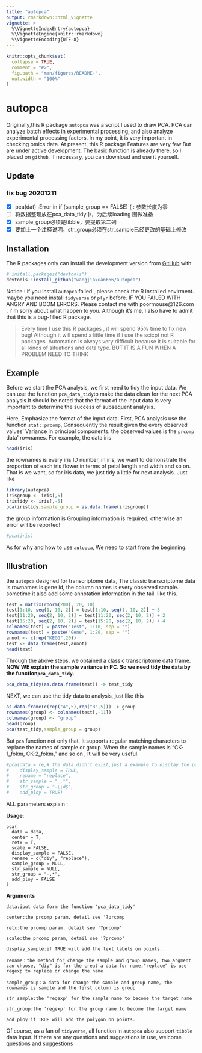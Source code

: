 ```yaml
---
title: "autopca"
output: rmarkdown::html_vignette
vignette: >
  %\VignetteIndexEntry{autopca}
  %\VignetteEngine{knitr::rmarkdown}
  %\VignetteEncoding{UTF-8}
---
```



```r
knitr::opts_chunk$set(
  collapse = TRUE,
  comment = "#>",
  fig.path = "man/figures/README-",
  out.width = "100%"
)
```

# autopca

<!-- badges: start -->
<!-- badges: end -->

Originally,this R package `autopca` was a script I used to draw PCA. PCA can analyze batch effects in experimental processing, and also analyze experimental processing factors. In my point, it is  very important in checking omics data. At present, this R package Features are very few But are under active development. The basic function is already there, so I placed on `github`, if necessary, you can download and use it yourself.

## Update

### fix bug 20201211

- [x] pca(dat) :Error in if (sample_group == FALSE) { : 参数长度为零
- [ ] 将数据整理放在pca_data_tidy中，为后续loading 图做准备
- [x] sample_group必须是tibble，要提取第二列
- [x] 要加上一个注释说明，str_group必须在str_sample已经更改的基础上修改

## Installation

The R packages only  can install the development version from [GitHub](https://github.com/) with:

``` r
# install.packages("devtools")
devtools::install_github("wangjiaxuan666/autopca")
```
Notice : if you install `autopca` failed , please check the R installed envirment. maybe you need install `tidyverse` or `plyr` before.  IF YOU FAILED WITH  ANGRY AND BOOM ERRORS. Please contact me with poormouse@126.com , I' m sorry about what happen to you. Although it's me, I also have to admit that this is a bug-filled R package. 

> Every time I use this R packages , it will spend 95% time to fix new bug! Although it will spend a little time if i use the scicpt not R packages. 
> Automation is always very difficult because it is suitable for all kinds of situations and data type.
> BUT IT IS A FUN WHEN A PROBLEM NEED TO THINK

## Example

Before we start the PCA analysis, we first need to tidy the input data. We can use the function `pca_data_tidy`to make the data clean for the next PCA analysis.It should be noted that the format of the input data is very important to determine the success of subsequent analysis.

Here, Emphasize the format of the input data. 
First, PCA analysis use the function `stat::prcomp`, Consequently the result given the every observed values'  Variance  in principal components. the observed values is the `prcomp` data' rownames.
For example, the data iris

```r
head(iris)
```
the rownames is every iris ID number, in iris, we want to demonstrate the proportion of each iris flower in terms of petal length and width and so on.  That is we want, so for iris data, we just tidy a little for next analysis.
Just like

```r
library(autopca)
irisgroup <- iris[,5] 
iristidy <- iris[,-5]
pca(iristidy,sample_group = as.data.frame(irisgroup))
```
the group information is Grouping information is required, otherwise an error will be reported!

```r
#pca(iris)
```
As for why and how to use `autopca`, We need to start from the beginning.

## Illustration

the `autopca` designed for transcriptome data, The classic transcriptome data is rownames is gene id, the column names is every observed sample.  sometime it also add some annotation information in the tail. like this.

```r
test = matrix(rnorm(200), 20, 10)
test[1:10, seq(1, 10, 2)] = test[1:10, seq(1, 10, 2)] + 3
test[11:20, seq(2, 10, 2)] = test[11:20, seq(2, 10, 2)] + 2
test[15:20, seq(2, 10, 2)] = test[15:20, seq(2, 10, 2)] + 4
colnames(test) = paste("Test", 1:10, sep = "")
rownames(test) = paste("Gene", 1:20, sep = "")
annot <- c(rep("KEGG",20))
test <- data.frame(test,annot)
head(test)
```
Through the above steps, we obtained a classic transcriptome data frame. **NOW WE explain the sample variance in PC. So we need tidy the data by the function`pca_data_tidy`.**

```r
pca_data_tidy(as.data.frame(test)) -> test_tidy
```

NEXT, we can use the tidy data to analysis, just like this

```r
as.data.frame(c(rep("A",5),rep("B",5))) -> group
rownames(group) <- colnames(test[,-11])
colnames(group) <- "group"
head(group)
pca(test_tidy,sample_group = group)
```

But `pca` function not only that, It supports regular matching characters to replace the names of sample or group. When the sample names is "CK-1_fokm, CK-2_fokm," and so on , It will be very useful.

```r
#pca(data = re,# the data didn't exist,just a example to display the parameter
#    display_sample = TRUE,
#    rename = "replace",
#    str_sample = "_.*",
#    str_group = "-\\d$",
#    add_ploy = TRUE)
```

ALL parameters explain :

**Usage**:
```
pca(
  data = data,
  center = T,
  retx = T,
  scale = FALSE,
  display_sample = FALSE,
  rename = c("diy", "replace"),
  sample_group = NULL,
  str_sample = NULL,
  str_group = "-.*",
  add_ploy = FALSE
)
```
**Arguments**

```
data:iput data form the function 'pca_data_tidy'

center:the prcomp param, detail see '?prcomp'

retx:the prcomp param, detail see '?prcomp'

scale:the prcomp param, detail see '?prcomp'

display_sample:if TRUE will add the text labels on points.

rename：the method for change the sample and group names, two argment can choose, "diy" is for the creat a data for name,"replace" is use regexp to replace or change the name

sample_group：a data for change the sample and group name, the rownames is sample and the first column is group

str_sample:the 'regexp' for the sample name to become the target name

str_group:the 'regexp' for the group name to become the target name

add_ploy:if TRUE will add the polygon on points.
```

Of course, as a fan of `tidyverse`, all function in `autopca` also  support `tibble` data input.
If there are any questions and suggestions in use, welcome questions and suggestions

